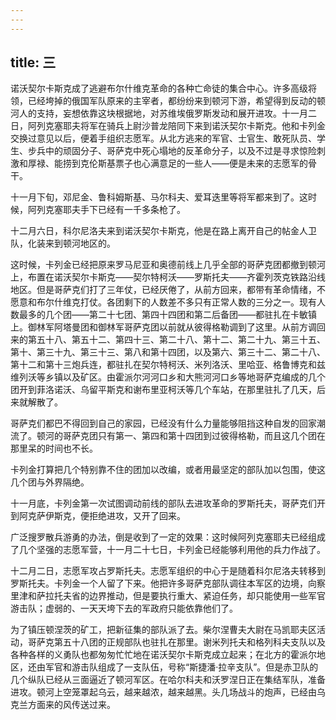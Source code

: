 ```yaml
---
---
---
```

title: 三
---




诺沃契尔卡斯克成了逃避布尔什维克革命的各种亡命徒的集合中心。许多高级将领，已经垮掉的俄国军队原来的主宰者，都纷纷来到顿河下游，希望得到反动的顿河人的支持，妄想依靠这块根据地，对苏维埃俄罗斯发动和展开进攻。十一月二日，阿列克塞耶夫将军在骑兵上尉沙普龙陪同下来到诺沃契尔卡斯克。他和卡列金交换过意见以后，便着手组织志愿军。从北方逃来的军官、士官生、敢死队员、学生、步兵中的顽固分子、哥萨克中死心塌地的反革命分子，以及不过是寻求惊险刺激和厚禄、能捞到克伦斯基票子也心满意足的一些人——便是未来的志愿军的骨干。

十一月下旬，邓尼金、鲁科姆斯基、马尔科夫、爱耳迭里等将军都来到了。这时候，阿列克塞耶夫手下已经有一千多条枪了。

十二月六日，科尔尼洛夫来到诺沃契尔卡斯克，他是在路上离开自己的帖金人卫队，化装来到顿河地区的。

这时候，卡列金已经把原来罗马尼亚和奥德前线上几乎全部的哥萨克团都撤到顿河上，布置在诺沃契尔卡斯克——契尔特柯沃——罗斯托夫——齐霍列茨克铁路沿线地区。但是哥萨克们打了三年仗，已经厌倦了，从前方回来，都带有革命情绪，不愿意和布尔什维克打仗。各团剩下的人数差不多只有正常人数的三分之一。现有人数最多的几个团——第二十七团、第四十四团和第二后备团——都驻扎在卡敏镇上。御林军阿塔曼团和御林军哥萨克团以前就从彼得格勒调到了这里。从前方调回来的第五十八、第五十二、第四十三、第二十八、第十二、第二十九、第三十五、第十、第三十九、第三十三、第八和第十四团，以及第六、第三十二、第二十八、第十二和第十三炮兵连，都驻扎在契尔特柯沃、米列洛沃、里哈亚、格鲁博克和兹维列沃等乡镇以及矿区。由霍派尔河河口乡和大熊河河口乡等地哥萨克编成的几个团开到菲洛诺沃、乌留平斯克和谢布里亚柯沃等几个车站，在那里驻扎了几天，后来就解散了。

哥萨克们都巴不得回到自己的家园，已经没有什么力量能够阻挡这种自发的回家潮流了。顿河的哥萨克团只有第一、第四和第十四团到过彼得格勒，而且这几个团在那里呆的时间也不长。

卡列金打算把几个特别靠不住的团加以改编，或者用最坚定的部队加以包围，使这几个团与外界隔绝。

十一月底，卡列金第一次试图调动前线的部队去进攻革命的罗斯托夫，哥萨克们开到阿克萨伊斯克，便拒绝进攻，又开了回来。

广泛搜罗散兵游勇的办法，倒是收到了一定的效果：这时候阿列克塞耶夫已经组成了几个坚强的志愿军营，十一月二十七日，卡列金已经能够利用他的兵力作战了。

十二月二日，志愿军攻占罗斯托夫。志愿军组织的中心于是随着科尔尼洛夫转移到罗斯托夫。卡列金一个人留了下来。他把许多哥萨克部队调往本军区的边境，向察里津和萨拉托夫省的边界推动，但是要执行重大、紧迫任务，却只能使用一些军官游击队；虚弱的、一天天垮下去的军政府只能依靠他们了。

为了镇压顿涅茨的矿工，把新征集的部队派了去。柴尔涅曹夫大尉在马凯耶夫区活动，哥萨克第五十八团的正规部队也驻扎在那里。谢米列托夫和格列科夫支队以及各种各样的义勇队也都匆匆忙忙地在诺沃契尔卡斯克成立起来；在北方的霍派尔地区，还由军官和游击队组成了一支队伍，号称“斯捷潘·拉辛支队”。但是赤卫队的几个纵队已经从三面逼近了顿河军区。在哈尔科夫和沃罗涅日正在集结军队，准备进攻。顿河上空笼罩起乌云，越来越浓，越来越黑。头几场战斗的炮声，已经由乌克兰方面来的风传送过来。